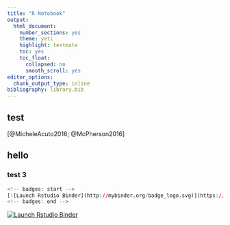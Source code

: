 ```yaml
---
title: "R Notebook"
output:
  html_document: 
    number_sections: yes
    theme: yeti
    highlight: textmate
    toc: yes
    toc_float:
      collapsed: no
      smooth_scroll: yes
editor_options: 
  chunk_output_type: inline
bibliography: library.bib
---
```


## test

[@MicheleAcuto2016; @McPherson2016]

## hello

### test 3

```r
<!-- badges: start -->
[![Launch Rstudio Binder](http://mybinder.org/badge_logo.svg)](https://mybinder.org/v2/gh/andrewmaclachlan/git-example-way3/master?urlpath=rstudio)
<!-- badges: end -->

```

<!-- badges: start -->
[![Launch Rstudio Binder](http://mybinder.org/badge_logo.svg)](https://mybinder.org/v2/gh/andrewmaclachlan/git-example-way3/master?urlpath=rstudio)
<!-- badges: end -->
